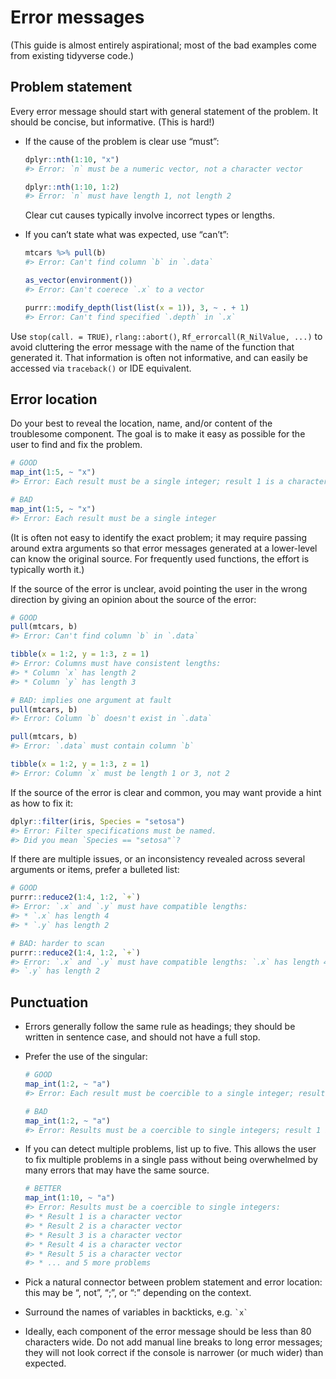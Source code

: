 # Error messages

(This guide is almost entirely aspirational; most of the bad examples come from existing tidyverse code.)

## Problem statement

Every error message should start with general statement of the problem. It should be concise, but informative. (This is hard!)

*   If the cause of the problem is clear use "must":

    ```r
    dplyr::nth(1:10, "x")
    #> Error: `n` must be a numeric vector, not a character vector
    
    dplyr::nth(1:10, 1:2)
    #> Error: `n` must have length 1, not length 2
    ```
    
    Clear cut causes typically involve incorrect types or lengths.

*   If you can't state what was expected, use "can't":

    ```r
    mtcars %>% pull(b)
    #> Error: Can't find column `b` in `.data`
    
    as_vector(environment())
    #> Error: Can't coerece `.x` to a vector
    
    purrr::modify_depth(list(list(x = 1)), 3, ~ . + 1)
    #> Error: Can't find specified `.depth` in `.x`
    ```

Use `stop(call. = TRUE)`, `rlang::abort()`, `Rf_errorcall(R_NilValue, ...)` to avoid cluttering the error message with the name of the function that generated it. That information is often not informative, and can easily be accessed via `traceback()` or IDE equivalent.

## Error location

Do your best to reveal the location, name, and/or content of the troublesome component. The goal is to make it easy as possible for the user to find and fix the problem.

```r
# GOOD
map_int(1:5, ~ "x")
#> Error: Each result must be a single integer; result 1 is a character vector

# BAD
map_int(1:5, ~ "x")
#> Error: Each result must be a single integer
```

(It is often not easy to identify the exact problem; it may require passing around extra arguments so that error messages generated at a lower-level can know the original source. For frequently used functions, the effort is typically worth it.)

If the source of the error is unclear, avoid pointing the user in the wrong direction by giving an opinion about the source of the error:

```r
# GOOD
pull(mtcars, b)
#> Error: Can't find column `b` in `.data`

tibble(x = 1:2, y = 1:3, z = 1)
#> Error: Columns must have consistent lengths: 
#> * Column `x` has length 2
#> * Column `y` has length 3

# BAD: implies one argument at fault
pull(mtcars, b)
#> Error: Column `b` doesn't exist in `.data`

pull(mtcars, b)
#> Error: `.data` must contain column `b`

tibble(x = 1:2, y = 1:3, z = 1)
#> Error: Column `x` must be length 1 or 3, not 2 
```

If the source of the error is clear and common, you may want provide a hint as how to fix it:

```r
dplyr::filter(iris, Species = "setosa")
#> Error: Filter specifications must be named. 
#> Did you mean `Species == "setosa"`?
```

If there are multiple issues, or an inconsistency revealed across several arguments or items, prefer a bulleted list:

```r
# GOOD
purrr::reduce2(1:4, 1:2, `+`)
#> Error: `.x` and `.y` must have compatible lengths:
#> * `.x` has length 4
#> * `.y` has length 2

# BAD: harder to scan
purrr::reduce2(1:4, 1:2, `+`)
#> Error: `.x` and `.y` must have compatible lengths: `.x` has length 4 and 
#> `.y` has length 2
```

## Punctuation

*   Errors generally follow the same rule as headings; they should be written in 
    sentence case, and should not have a full stop. 
    
*   Prefer the use of the singular:

    ```r
    # GOOD
    map_int(1:2, ~ "a")
    #> Error: Each result must be coercible to a single integer; result 1 is a character vector
    
    # BAD
    map_int(1:2, ~ "a")
    #> Error: Results must be a coercible to single integers; result 1 is a character vector
    ```

*   If you can detect multiple problems, list up to five. This allows the user
    to fix multiple problems in a single pass without being overwhelmed by
    many errors that may have the same source.

    ```r
    # BETTER
    map_int(1:10, ~ "a")
    #> Error: Results must be a coercible to single integers:
    #> * Result 1 is a character vector
    #> * Result 2 is a character vector
    #> * Result 3 is a character vector
    #> * Result 4 is a character vector
    #> * Result 5 is a character vector
    #> * ... and 5 more problems
    ```

*   Pick a natural connector between problem statement and error location:
    this may be ", not", ";", or ":" depending on the context.

*   Surround the names of variables in backticks, e.g. `` `x` ``
 
*   Ideally, each component of the error message should be less than 80 
    characters wide. Do not add manual line breaks to long error messages; 
    they will not look correct if the console is narrower (or much wider) than 
    expected.
